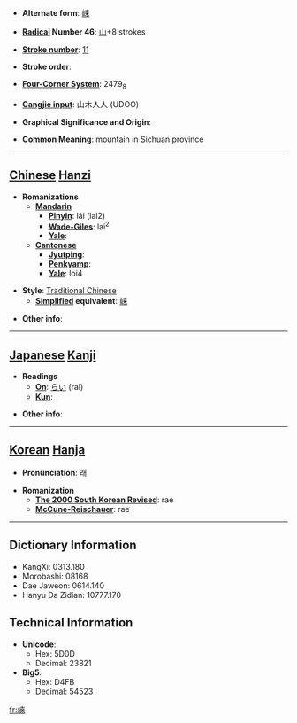 * '''Alternate form''': [[崃]]

* '''[[Wiktionary:Chinese radical index| Radical]] Number 46''': [[Wiktionary:Chinese radical index 山|山]]+8 strokes

* '''[[Wiktionary:Chinese total strokes index|Stroke number]]''': [[Wiktionary:Chinese total strokes index 11|11]]

* '''Stroke order''': 

* '''[[Wiktionary:Chinese four corner index|Four-Corner System]]''': 2479<sub>8</sub>

* '''[[Wiktionary:Chinese Cangjie index|Cangjie input]]''': 山木人人 (UDOO)

* '''Graphical Significance and Origin''': 

* '''Common Meaning''': mountain in Sichuan province

----

== [[Chinese]] [[Hanzi]] ==

* '''Romanizations'''
** '''[[Mandarin]]'''
*** '''[[Pinyin]]''': lái (lai2)
*** '''[[Wade-Giles]]''': lai<sup>2</sup>
*** '''[[Yale]]''': 
** '''[[Cantonese]]'''
*** '''[[Jyutping]]''':
*** '''[[Penkyamp]]''': 
*** '''[[Yale]]''': loi4

* '''Style''': [[Traditional Chinese]] 
** '''[[Simplified Chinese|Simplified]] equivalent''': [[崃]]

* '''Other info''': 

----

== [[Japanese]] [[Kanji]] ==

* '''Readings'''
** '''[[On]]''': [[らい]] (rai)
** '''[[Kun]]''': 

* '''Other info''':  

----

== [[Korean]] [[Hanja]] ==

* '''Pronunciation''': 래

* '''Romanization'''
** '''[[The 2000 South Korean Revised Romanization|The 2000 South Korean Revised]]''': rae
** '''[[McCune-Reischauer]]''': rae

----

== Dictionary Information ==

* KangXi: 0313.180
* Morobashi: 08168
* Dae Jaweon: 0614.140
* Hanyu Da Zidian: 10777.170

== Technical Information ==

* '''Unicode''':
** Hex: 5D0D
** Decimal: 23821
* '''Big5''':
** Hex: D4FB
** Decimal: 54523

[[fr:崍]]